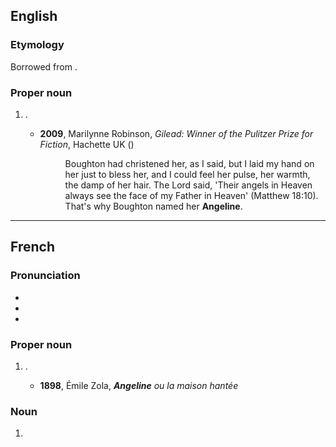 {{also|angeline}}
==English==

===Etymology===
Borrowed from {{bor|en|fr|Angeline}}.

===Proper noun===
{{en-proper noun}}

# {{given name|en|female|from=Ancient Greek}}.
#* '''2009''', Marilynne Robinson, ''Gilead: Winner of the Pulitzer Prize for Fiction'', Hachette UK ({{ISBN|9780748113507}})
#*: Boughton had christened her, as I said, but I laid  my hand on her just to bless her, and I could feel her pulse, her warmth, the damp  of her hair. The Lord said, &#39;Their angels in Heaven always see the face of my  Father in Heaven&#39; (Matthew 18:10). That&#39;s why Boughton named her '''Angeline'''. 

----

==French==

===Pronunciation===
* {{fr-IPA}}
* {{audio|fr|Fr-Paris--Angeline.ogg|Audio (Paris)}}
* {{audio|fr|Fr-Angeline.ogg|Audio}}

===Proper noun===
{{fr-proper noun|f}}

# {{given name|fr|female|var=Angelina}}.
#* '''1898''', Émile Zola, '''''Angeline''' ou la maison hantée''

===Noun===
{{fr-noun|f}}

# {{female equivalent of|fr|Angelin}}